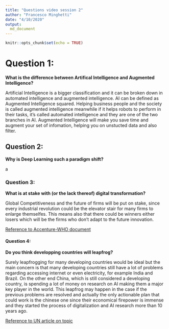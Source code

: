 ```yaml
---
title: "Questions video session 2"
author: "Francesco Minghetti"
date: "4/10/2020"
output:
  md_document
---
```


```r
knitr::opts_chunk$set(echo = TRUE)
```


# Question 1: 

**What is the difference between Artifical Intelligence and Augmented Intelligence?**

Artificial Intelligence is a bigger classification and it can be broken down in automated intelligence and augmented intelligence. AI can be defined as Augmented Intelligence squared. Helping business people and the society is called augmented intelligence meanwhile if it helps robots to perform in their tasks, it's called automated intelligence and they are one of the two branches in AI. Augmented Intelligence will make you save time and augment your set of infomation, helping you on unstucted data and also filter. 

## Question 2: 

**Why is Deep Learning such a paradigm shift?**

a

### Question 3:

**What is at stake with (or the lack thereof) digital transformation?**

Global Competitiveness and the future of firms will be put on stake, since every industrial revolution could be the elevator stair for many firms to enlarge themselfes. This means also that there could be winners either losers which will be the firms who don't adapt to the future innovation. 

[Reference to Accenture-WHO document](https://www.accenture.com/t00010101t000000z__w__/ru-ru/_acnmedia/accenture/conversion-assets/dotcom/documents/local/ru-ru/pdf/accenture-digital-transformation.pdf)

#### Question 4:

**Do you think developping countries will leapfrog?**

Surely leapfrogging for many developing countries would be ideal but the main concern is that many developing countries still have a lot of problems regarding accessing internet or even electricity, for example India and Brazil. On the other end China, which is still considered a developing country, is spending a lot of money on research on AI making them a major key player in the world. This leapfrog may happen in the case if the previous problems are resolved and actually the only actionable plan that could work is the chinese one since their economical firepower is immense and they started the process of digitalization and AI research more than 10 years ago.

[Reference to UN article on topic](https://www.un.org/development/desa/en/news/policy/opportunity-for-leapfrogging.html)